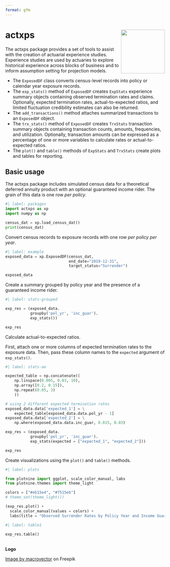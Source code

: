 ```yaml
---
format: gfm
---
```


<!-- README.md is generated from README.Rmd. Please edit that file -->

# actxps <a href="https://github.com/mattheaphy/actxpspy/"><img src="doc/images/logo.png" align="right" height="138" /></a>
 

The actxps package provides a set of tools to assist with the creation
of actuarial experience studies. Experience studies are used by
actuaries to explore historical experience across blocks of business and
to inform assumption setting for projection models.

- The `ExposedDF` class converts census-level records into policy 
or calendar year exposure records.
- The `exp_stats()` method of `ExposedDF` creates `ExpStats` experience summary
objects containing observed termination rates and claims. Optionally, expected
termination rates, actual-to-expected ratios, and limited fluctuation 
credibility estimates can also be returned.
- The `add_transactions()` method attaches summarized transactions to an 
`ExposedDF` object.
- The `trx_stats()` method of `ExposedDF` creates `TrxStats` transaction summary 
objects containing transaction counts, amounts, frequencies, and utilization.
Optionally, transaction amounts can be expressed as a percentage of one or more
variables to calculate rates or actual-to-expected ratios.
- The `plot()` and `table()` methods of `ExpStats` and `TrxStats`
create plots and tables for reporting.


## Basic usage

The actxps package includes simulated census data for a theoretical 
deferred annuity product with an optional guaranteed income rider. 
The grain of this data is one row *per policy*.

```python
#| label: packages
import actxps as xp
import numpy as np

census_dat = xp.load_census_dat()
print(census_dat)
```

Convert census records to exposure records with one row *per policy per year*.

```python
#| label: example
exposed_data = xp.ExposedDF(census_dat,
                            end_date="2019-12-31",
                            target_status="Surrender")

exposed_data
```

Create a summary grouped by policy year and the presence of a guaranteed 
income rider.

```python
#| label: stats-grouped

exp_res = (exposed_data.
           groupby('pol_yr', 'inc_guar').
           exp_stats())

exp_res

```

Calculate actual-to-expected ratios.

First, attach one or more columns of expected termination rates to the exposure
data. Then, pass these column names to the `expected` argument of `exp_stats()`.

```python
#| label: stats-ae

expected_table = np.concatenate((
    np.linspace(0.005, 0.03, 10), 
    np.array([0.2, 0.15]), 
    np.repeat(0.05, 3)
    ))

# using 2 different expected termination rates
exposed_data.data['expected_1'] = \
    expected_table[exposed_data.data.pol_yr - 1]
exposed_data.data['expected_2'] = \
    np.where(exposed_data.data.inc_guar, 0.015, 0.03)

exp_res = (exposed_data.
           groupby('pol_yr', 'inc_guar').
           exp_stats(expected = ["expected_1", "expected_2"]))

exp_res


```

Create visualizations using the `plot()` and `table()` methods.

```python
#| label: plots

from plotnine import ggplot, scale_color_manual, labs
from plotnine.themes import theme_light

colors = ["#eb15e4", "#7515eb"]
# theme_set(theme_light())

(exp_res.plot() +
  scale_color_manual(values = colors) + 
  labs(title = "Observed Surrender Rates by Policy Year and Income Guarantee Presence"))


```

```python
#| label: table1

exp_res.table()
```

<br> **Logo**

<a href="https://www.freepik.com/free-vector/shine-old-wooden-chest-realistic-composition-transparent-background-with-vintage-coffer-sparkling-particles_7497397.htm#query=treasure&position=7&from_view=search&track=sph">Image
by macrovector</a> on Freepik